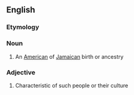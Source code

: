 ==English==

===Etymology===
{{blend|en|Jamaican|American}}

===Noun===
{{en-noun}}

# {{lb|en|informal}} An [[American]] of [[Jamaican]] birth or ancestry

===Adjective===
{{en-adj}}

# {{lb|en|informal}} Characteristic of such people or their culture